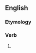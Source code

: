 ==English==

===Etymology===
{{suffix|en|suppress|eth|nocat=1}}

===Verb===
{{head|en|verb form}}

# {{en-archaic third-person singular of|suppress}}